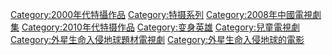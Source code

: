 [[Category:2000年代特攝作品|Category:2000年代特攝作品]][[Category:特摄系列|Category:特摄系列]]
[[Category:2008年中國電視劇集|Category:2008年中國電視劇集]][[Category:2010年代特摄作品|Category:2010年代特摄作品]]
[[Category:变身英雄|Category:变身英雄]][[Category:兒童電視劇|Category:兒童電視劇]]
[[Category:外星生命入侵地球題材電視劇‎|Category:外星生命入侵地球題材電視劇‎]]
[[Category:外星生命入侵地球的電影|Category:外星生命入侵地球的電影]]